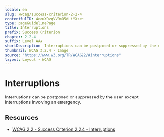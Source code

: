```yaml
---
locale: en
slug: /wcag/success-criterion-2-2-4
contentfulID: 4eeuXDzqVV9mO5dLiYXzec
type: pageGuidelinePage
title: Interruptions
prefix: Success Criterion
chapter: 2.2.4
suffix: Level AAA
shortDescription: Interruptions can be postponed or suppressed by the user, except interruptions involving an emergency.  
thumbnail: WCAG 2.2.4 - Image
source: "https://www.w3.org/TR/WCAG22/#interruptions"
layout: Layout - WCAG
---
```


# Interruptions

Interruptions can be postponed or suppressed by the user, except interruptions involving an emergency.  

## Resources

- [WCAG 2.2 - Success Criterion 2.2.4 - Interruptions](https://www.w3.org/TR/WCAG22/#interruptions)